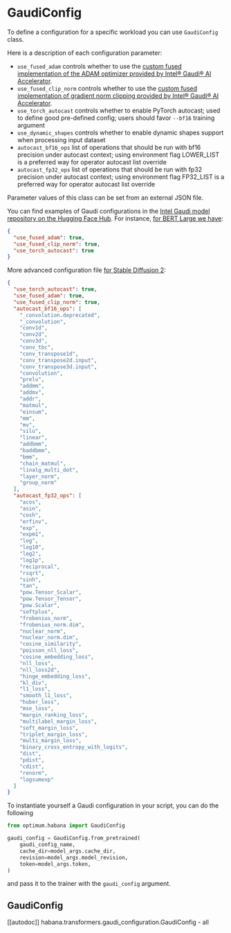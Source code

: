 <!---
Copyright 2022 The HuggingFace Team. All rights reserved.

Licensed under the Apache License, Version 2.0 (the "License");
you may not use this file except in compliance with the License.
You may obtain a copy of the License at

    http://www.apache.org/licenses/LICENSE-2.0

Unless required by applicable law or agreed to in writing, software
distributed under the License is distributed on an "AS IS" BASIS,
WITHOUT WARRANTIES OR CONDITIONS OF ANY KIND, either express or implied.
See the License for the specific language governing permissions and
limitations under the License.
-->

# GaudiConfig

To define a configuration for a specific workload you can use `GaudiConfig` class.

Here is a description of each configuration parameter:
- `use_fused_adam` controls whether to use the [custom fused implementation of the ADAM optimizer provided by Intel® Gaudi® AI Accelerator](https://docs.habana.ai/en/latest/PyTorch/Model_Optimization_PyTorch/Custom_Ops_PyTorch.html#custom-optimizers).
- `use_fused_clip_norm` controls whether to use the [custom fused implementation of gradient norm clipping provided by Intel® Gaudi® AI Accelerator](https://docs.habana.ai/en/latest/PyTorch/Model_Optimization_PyTorch/Custom_Ops_PyTorch.html#other-custom-ops).
- `use_torch_autocast` controls whether to enable PyTorch autocast; used to define good pre-defined config; users should favor `--bf16` training argument
- `use_dynamic_shapes` controls whether to enable dynamic shapes support when processing input dataset
- `autocast_bf16_ops` list of operations that should be run with bf16 precision under autocast context; using environment flag LOWER_LIST is a preferred way for operator autocast list override
- `autocast_fp32_ops` list of operations that should be run with fp32 precision under autocast context; using environment flag FP32_LIST is a preferred way for operator autocast list override

Parameter values of this class can be set from an external JSON file.

You can find examples of Gaudi configurations in the [Intel Gaudi model repository on the Hugging Face Hub](https://huggingface.co/habana).
For instance, [for BERT Large we have](https://huggingface.co/Habana/bert-large-uncased-whole-word-masking/blob/main/gaudi_config.json):
```JSON
{
  "use_fused_adam": true,
  "use_fused_clip_norm": true,
  "use_torch_autocast": true
}
```

More advanced configuration file [for Stable Diffusion 2](https://huggingface.co/Habana/stable-diffusion-2/blob/main/gaudi_config.json):
```JSON
{
  "use_torch_autocast": true,
  "use_fused_adam": true,
  "use_fused_clip_norm": true,
  "autocast_bf16_ops": [
    "_convolution.deprecated",
    "_convolution",
    "conv1d",
    "conv2d",
    "conv3d",
    "conv_tbc",
    "conv_transpose1d",
    "conv_transpose2d.input",
    "conv_transpose3d.input",
    "convolution",
    "prelu",
    "addmm",
    "addmv",
    "addr",
    "matmul",
    "einsum",
    "mm",
    "mv",
    "silu",
    "linear",
    "addbmm",
    "baddbmm",
    "bmm",
    "chain_matmul",
    "linalg_multi_dot",
    "layer_norm",
    "group_norm"
  ],
  "autocast_fp32_ops": [
    "acos",
    "asin",
    "cosh",
    "erfinv",
    "exp",
    "expm1",
    "log",
    "log10",
    "log2",
    "log1p",
    "reciprocal",
    "rsqrt",
    "sinh",
    "tan",
    "pow.Tensor_Scalar",
    "pow.Tensor_Tensor",
    "pow.Scalar",
    "softplus",
    "frobenius_norm",
    "frobenius_norm.dim",
    "nuclear_norm",
    "nuclear_norm.dim",
    "cosine_similarity",
    "poisson_nll_loss",
    "cosine_embedding_loss",
    "nll_loss",
    "nll_loss2d",
    "hinge_embedding_loss",
    "kl_div",
    "l1_loss",
    "smooth_l1_loss",
    "huber_loss",
    "mse_loss",
    "margin_ranking_loss",
    "multilabel_margin_loss",
    "soft_margin_loss",
    "triplet_margin_loss",
    "multi_margin_loss",
    "binary_cross_entropy_with_logits",
    "dist",
    "pdist",
    "cdist",
    "renorm",
    "logsumexp"
  ]
}
```

To instantiate yourself a Gaudi configuration in your script, you can do the following
```python
from optimum.habana import GaudiConfig

gaudi_config = GaudiConfig.from_pretrained(
    gaudi_config_name,
    cache_dir=model_args.cache_dir,
    revision=model_args.model_revision,
    token=model_args.token,
)
```
and pass it to the trainer with the `gaudi_config` argument.


## GaudiConfig

[[autodoc]] habana.transformers.gaudi_configuration.GaudiConfig
    - all
